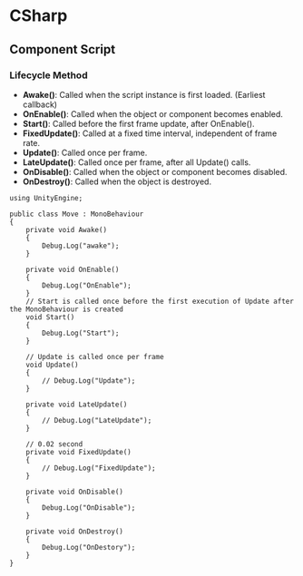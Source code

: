 # CSharp

## Component Script

### Lifecycle Method

- **Awake()**: Called when the script instance is first loaded. (Earliest callback)
- **OnEnable()**: Called when the object or component becomes enabled.
- **Start()**: Called before the first frame update, after OnEnable().
- **FixedUpdate()**: Called at a fixed time interval, independent of frame rate.
- **Update()**: Called once per frame.
- **LateUpdate()**: Called once per frame, after all Update() calls.
- **OnDisable()**: Called when the object or component becomes disabled.
- **OnDestroy()**: Called when the object is destroyed.

```CSharp
using UnityEngine;

public class Move : MonoBehaviour
{
    private void Awake()
    {
        Debug.Log("awake");
    }

    private void OnEnable()
    {
        Debug.Log("OnEnable");
    }
    // Start is called once before the first execution of Update after the MonoBehaviour is created
    void Start()
    {
        Debug.Log("Start");
    }

    // Update is called once per frame
    void Update()
    {
        // Debug.Log("Update");
    }

    private void LateUpdate()
    {
        // Debug.Log("LateUpdate");
    }

    // 0.02 second
    private void FixedUpdate()
    {
        // Debug.Log("FixedUpdate");
    }

    private void OnDisable()
    {
        Debug.Log("OnDisable");
    }

    private void OnDestroy()
    {
        Debug.Log("OnDestory");
    }
}

```







